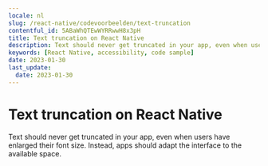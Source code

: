 ```yaml
---
locale: nl
slug: /react-native/codevoorbeelden/text-truncation
contentful_id: 5ABaWhQTEwWYRRwwH8x3pH
title: Text truncation on React Native
description: Text should never get truncated in your app, even when users have enlarged their font size.
keywords: [React Native, accessibility, code sample]
date: 2023-01-30
last_update:
  date: 2023-01-30
---
```


# Text truncation on React Native

Text should never get truncated in your app, even when users have enlarged their font size. Instead, apps should adapt the interface to the available space.

<CodeSample id="text-truncation" framework="react-native" locale="nl"/>
